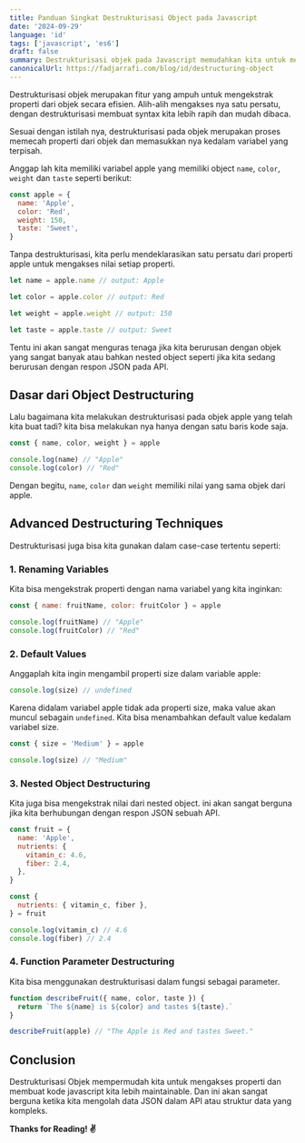```yaml
---
title: Panduan Singkat Destrukturisasi Object pada Javascript
date: '2024-09-29'
language: 'id'
tags: ['javascript', 'es6']
draft: false
summary: Destrukturisasi objek pada Javascript memudahkan kita untuk memecah objek dan memasukkan nya kedalam masing-masing variabel.
canonicalUrl: https://fadjarrafi.com/blog/id/destructuring-object
---
```


Destrukturisasi objek merupakan fitur yang ampuh untuk mengekstrak properti dari objek secara efisien. Alih-alih mengakses nya satu persatu, dengan destrukturisasi membuat syntax kita lebih rapih dan mudah dibaca.

Sesuai dengan istilah nya, destrukturisasi pada objek merupakan proses memecah properti dari objek dan memasukkan nya kedalam variabel yang terpisah.

Anggap lah kita memiliki variabel apple yang memiliki object `name`, `color`, `weight` dan `taste` seperti berikut:

```js
const apple = {
  name: 'Apple',
  color: 'Red',
  weight: 150,
  taste: 'Sweet',
}
```

Tanpa destrukturisasi, kita perlu mendeklarasikan satu persatu dari properti apple untuk mengakses nilai setiap properti.

```js
let name = apple.name // output: Apple

let color = apple.color // output: Red

let weight = apple.weight // output: 150

let taste = apple.taste // output: Sweet
```

Tentu ini akan sangat menguras tenaga jika kita berurusan dengan objek yang sangat banyak atau bahkan nested object seperti jika kita sedang berurusan dengan respon JSON pada API.

## Dasar dari Object Destructuring

Lalu bagaimana kita melakukan destrukturisasi pada objek apple yang telah kita buat tadi? kita bisa melakukan nya hanya dengan satu baris kode saja.

```js
const { name, color, weight } = apple

console.log(name) // "Apple"
console.log(color) // "Red"
```

Dengan begitu, `name`, `color` dan `weight` memiliki nilai yang sama objek dari apple.

## Advanced Destructuring Techniques

Destrukturisasi juga bisa kita gunakan dalam case-case tertentu seperti:

### 1. Renaming Variables

Kita bisa mengekstrak properti dengan nama variabel yang kita inginkan:

```js
const { name: fruitName, color: fruitColor } = apple

console.log(fruitName) // "Apple"
console.log(fruitColor) // "Red"
```

### 2. Default Values

Anggaplah kita ingin mengambil properti size dalam variable apple:

```js
console.log(size) // undefined
```

Karena didalam variabel apple tidak ada properti size, maka value akan muncul sebagain `undefined`. Kita bisa menambahkan default value kedalam variabel size.

```js
const { size = 'Medium' } = apple

console.log(size) // "Medium"
```

### 3. Nested Object Destructuring

Kita juga bisa mengekstrak nilai dari nested object. ini akan sangat berguna jika kita berhubungan dengan respon JSON sebuah API.

```js
const fruit = {
  name: 'Apple',
  nutrients: {
    vitamin_c: 4.6,
    fiber: 2.4,
  },
}

const {
  nutrients: { vitamin_c, fiber },
} = fruit

console.log(vitamin_c) // 4.6
console.log(fiber) // 2.4
```

### 4. Function Parameter Destructuring

Kita bisa menggunakan destrukturisasi dalam fungsi sebagai parameter.

```js
function describeFruit({ name, color, taste }) {
  return `The ${name} is ${color} and tastes ${taste}.`
}

describeFruit(apple) // "The Apple is Red and tastes Sweet."
```

## Conclusion

Destrukturisasi Objek mempermudah kita untuk mengakses properti dan membuat kode javascript kita lebih maintainable. Dan ini akan sangat berguna ketika kita mengolah data JSON dalam API atau struktur data yang kompleks.

**Thanks for Reading! ✌️**
